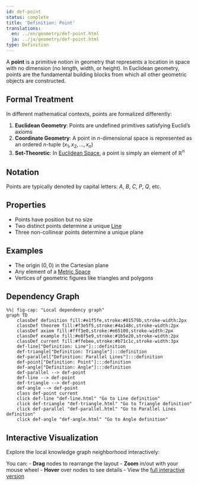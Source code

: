 ```yaml
---
id: def-point
status: complete
title: 'Definition: Point'
translations:
  en: ../en/geometry/def-point.html
  ja: ../ja/geometry/def-point.html
type: Definition
---
```


A **point** is a primitive notion in geometry that represents a location in space with no dimension (no length, width, or height). In Euclidean geometry, points are the fundamental building blocks from which all other geometric objects are constructed.

## Formal Treatment

In different mathematical contexts, points are formalized differently:

1. **Euclidean Geometry**: Points are undefined primitives satisfying Euclid's axioms
2. **Coordinate Geometry**: A point in $n$-dimensional space is represented as an ordered $n$-tuple $(x_1, x_2, ..., x_n)$
3. **Set-Theoretic**: In [Euclidean Space](def-euclidean-space.qmd), a point is simply an element of $\mathbb{R}^n$

## Notation

Points are typically denoted by capital letters: $A$, $B$, $C$, $P$, $Q$, etc.

## Properties

- Points have position but no size
- Two distinct points determine a unique [Line](def-line.qmd)
- Three non-collinear points determine a unique plane

## Examples

- The origin $(0, 0)$ in the Cartesian plane
- Any element of a [Metric Space](def-metric-space.qmd)
- Vertices of geometric figures like triangles and polygons

## Dependency Graph

```mermaid
%%| fig-cap: "Local dependency graph"
graph TD
    classDef definition fill:#e1f5fe,stroke:#01579b,stroke-width:2px
    classDef theorem fill:#f3e5f5,stroke:#4a148c,stroke-width:2px
    classDef axiom fill:#fff3e0,stroke:#e65100,stroke-width:2px
    classDef example fill:#e8f5e9,stroke:#1b5e20,stroke-width:2px
    classDef current fill:#ffebee,stroke:#b71c1c,stroke-width:3px
    def-line["Definition: Line"]:::definition
    def-triangle["Definition: Triangle"]:::definition
    def-parallel["Definition: Parallel Lines"]:::definition
    def-point["Definition: Point"]:::definition
    def-angle["Definition: Angle"]:::definition
    def-parallel --> def-point
    def-line --> def-point
    def-triangle --> def-point
    def-angle --> def-point
    class def-point current
    click def-line "def-line.html" "Go to Line definition"
    click def-triangle "def-triangle.html" "Go to Triangle definition"
    click def-parallel "def-parallel.html" "Go to Parallel Lines definition"
    click def-angle "def-angle.html" "Go to Angle definition"
```

## Interactive Visualization

Explore the local knowledge graph neighborhood interactively:

::: {.graph-viz data-id="def-point" data-width="700" data-height="500"}
:::

You can:
- **Drag** nodes to rearrange the layout
- **Zoom** in/out with your mouse wheel
- **Hover** over nodes to see details
- View the [full interactive version](../../output/interactive/def-point.html){target="_blank"}

